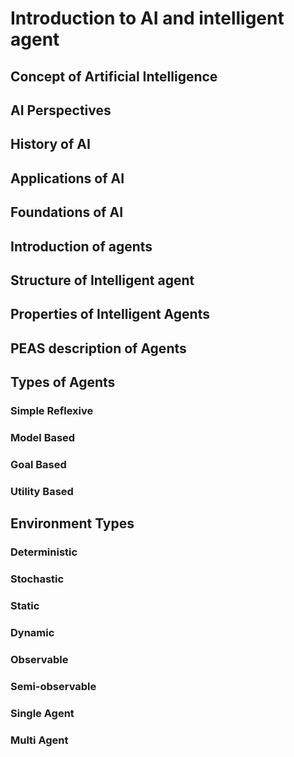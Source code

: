 # Introduction to AI and intelligent agent

## Concept of Artificial Intelligence

## AI Perspectives

## History of AI

## Applications of AI

## Foundations of AI

## Introduction of agents

## Structure of Intelligent agent

## Properties of Intelligent Agents

## PEAS description of Agents

## Types of Agents

### Simple Reflexive

### Model Based

### Goal Based

### Utility Based

## Environment Types

### Deterministic

### Stochastic

### Static

### Dynamic

### Observable

### Semi-observable

### Single Agent

### Multi Agent

